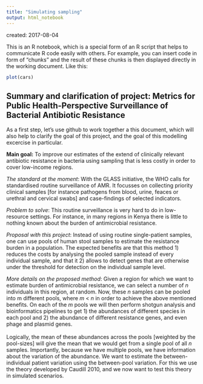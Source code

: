 ```yaml
---
title: "Simulating sampling"
output: html_notebook
---
```

created: 2017-08-04

This is an R notebook, which is a special form of an R script that helps to communicate R code easily with others. For example, you can insert code in form of "chunks" and the result of these chunks is then displayed directly in the working document. Like this:
```r
plot(cars)
```

## Summary and clarification of project: Metrics for Public Health-Perspective Surveillance of Bacterial Antibiotic Resistance
As a first step, let's use github to work together a this document, which will also help to clarify the goal of this project, and the goal of this modelling excercise in particular. 

**Main goal:** To improve our estimates of the extend of clinically relevant antibiotic resistance in bacteria using sampling that is less costly in order to cover low-income regions.  

*The standard at the moment*: With the GLASS initiative, the WHO calls for standardised routine surveillance of AMR. It focusses on collecting priority clinical samples [for instance pathogens from blood, urine, feaces or urethral and cervical swabs] and case-findings of selected indicators. 

*Problem to solve*: This routine surveillance is very hard to do in low-resource settings. For instance, in many regions in Kenya there is little to nothing known about the burden of antimicrobial resistance. 

*Proposal with this project*: Instead of using routine single-patient samples, one can use pools of human stool samples to estimate the resistance burden in a population. The expected benefits are that this method 1) reduces the costs by analysing the pooled sample instead of every individual sample, and that it 2) allows to detect genes that are otherwise under the threshold for detection on the individual sample level. 

*More details on the proposed method*: 
Given a region for which we want to estimate burden of antimicrobial resistance, we can select a number of *n* individuals in this region, at random. Now, these *n* samples can be pooled into m different pools, where *m* < *n* in order to achieve the above mentioned benefits. On each of the *m* pools we will then perform shotgun analysis and bioinformatics pipelines to get 1) the abundances of different species in each pool and 2) the abundance of different resistance genes, and even phage and plasmid genes.
\
\
Logically, the mean of these abundances across the pools [weighted by the pool-sizes] will give the mean that we would get from a single pool of all *n* samples. Importantly, because we have multiple pools, we have information about the variation of the abundance. We want to estimate the between-individual patient variation using the between-pool variation. For this we use the theory developed by Caudill 2010, and we now want to test this theory in simulated scenarios. 

